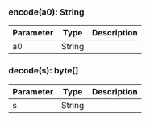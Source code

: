

### encode(a0): String



| Parameter       | Type |  Description |
| --------------- | -------- | -------- |
| a0 | String |   |

### decode(s): byte[]



| Parameter       | Type |  Description |
| --------------- | -------- | -------- |
| s | String |   |
